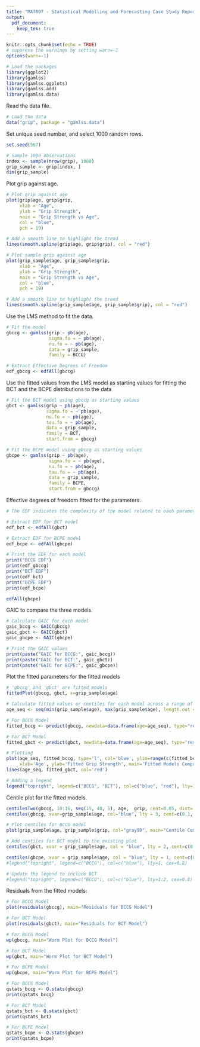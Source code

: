 ```yaml
---
title: "MA7007 - Statistical Modelling and Forecasting Case Study Report 2023-2024"
output:
  pdf_document:
    keep_tex: true
---
```



```r
knitr::opts_chunk$set(echo = TRUE)
# suppress the warnings by setting warn=-1 
options(warn=-1)
```

```r
# Load the packages
library(ggplot2)
library(gamlss)
library(gamlss.ggplots)
library(gamlss.add)
library(gamlss.data)
```

Read the data file.

```r
# Load the data
data("grip", package = "gamlss.data")
```

Set unique seed number, and select 1000 random rows.

```r
set.seed(567) 

# Sample 1000 observations
index <- sample(nrow(grip), 1000)
grip_sample <- grip[index, ]
dim(grip_sample)
```

Plot grip against age. 
    
```r
# Plot grip against age
plot(grip$age, grip$grip,
     xlab = "Age",
     ylab = "Grip Strength",
     main = "Grip Strength vs Age",
     col = "blue",
     pch = 19)

# Add a smooth line to highlight the trend
lines(smooth.spline(grip$age, grip$grip), col = "red")

# Plot sample grip against age
plot(grip_sample$age, grip_sample$grip,
     xlab = "Age",
     ylab = "Grip Strength",
     main = "Grip Strength vs Age",
     col = "blue",
     pch = 19)

# Add a smooth line to highlight the trend
lines(smooth.spline(grip_sample$age, grip_sample$grip), col = "red")
```

Use the LMS method to fit the data.

```r
# Fit the model
gbccg <- gamlss(grip ~ pb(age),
                sigma.fo = ~ pb(age),
                nu.fo = ~ pb(age),
                data = grip_sample,
                family = BCCG)

# Extract Effective Degrees of Freedom
edf_gbccg <- edfAll(gbccg)
```

Use the fitted values from the LMS model as starting values for fitting the BCT and the BCPE distributions to the data

```r
# Fit the BCT model using gbccg as starting values
gbct <- gamlss(grip ~ pb(age),
               sigma.fo = ~ pb(age),
               nu.fo = ~ pb(age),
               tau.fo = ~ pb(age),
               data = grip_sample,
               family = BCT,
               start.from = gbccg)

# Fit the BCPE model using gbccg as starting values
gbcpe <- gamlss(grip ~ pb(age),
                sigma.fo = ~ pb(age),
                nu.fo = ~ pb(age),
                tau.fo = ~ pb(age),
                data = grip_sample,
                family = BCPE,
                start.from = gbccg)
```

Effective degrees of freedom fitted for the parameters.

```r
# The EDF indicates the complexity of the model related to each parameter.

# Extract EDF for BCT model
edf_bct <- edfAll(gbct)

# Extract EDF for BCPE model
edf_bcpe <- edfAll(gbcpe)

# Print the EDF for each model
print("BCCG EDF")
print(edf_gbccg)
print("BCT EDF")
print(edf_bct)
print("BCPE EDF")
print(edf_bcpe)
```

```r
edfAll(gbcpe)
```

GAIC to compare the three models.

```r
# Calculate GAIC for each model
gaic_bccg <- GAIC(gbccg)
gaic_gbct <- GAIC(gbct)
gaic_gbcpe <- GAIC(gbcpe)

# Print the GAIC values
print(paste("GAIC for BCCG:", gaic_bccg))
print(paste("GAIC for BCT:", gaic_gbct))
print(paste("GAIC for BCPE:", gaic_gbcpe))
```

Plot the fitted parameters for the fitted models

```r
# 'gbccg' and 'gbct' are fitted models
fittedPlot(gbccg, gbct, x=grip_sample$age)

# Calculate fitted values or centiles for each model across a range of ages
age_seq <- seq(min(grip_sample$age), max(grip_sample$age), length.out = 100)

# For BCCG Model
fitted_bccg <- predict(gbccg, newdata=data.frame(age=age_seq), type="response")

# For BCT Model
fitted_gbct <- predict(gbct, newdata=data.frame(age=age_seq), type="response")

# Plotting
plot(age_seq, fitted_bccg, type='l', col='blue', ylim=range(c(fitted_bccg, fitted_gbct)),
     xlab='Age', ylab='Fitted Grip Strength', main='Fitted Models Comparison')
lines(age_seq, fitted_gbct, col='red')

# Adding a legend
legend("topright", legend=c("BCCG", "BCT"), col=c("blue", "red"), lty=1, cex=0.8)
```

Centile plot for the fitted models.

```r
centilesTwo(gbccg, 10:16, seq(15, 40, 5), age,  grip, cent=0.05, dist=.1, xlab="age", ylab='grip')
centiles(gbccg, xvar=grip_sample$age, col="blue", lty = 3, cent=c(0.1, 0.4, 2,10, 25, 50,75,90,98,99.6, 99.9), ylab="grip", xlab="age")
```

```r
# Plot centiles for BCCG model
plot(grip_sample$age, grip_sample$grip, col="gray90", main="Centile Comparison", xlab="Age", ylab="Grip Strength")

# Add centiles for BCT model to the existing plot
centiles(gbct, xvar = grip_sample$age, col = "blue", lty = 2, cent=c(0.1, 0.4, 2,10, 25, 50,75,90,98,99.6, 99.9), ylab="grip", xlab="age")

centiles(gbcpe, xvar = grip_sample$age, col = "blue", lty = 1, cent=c(0.1, 0.4, 2,10, 25, 50,75,90,98,99.6, 99.9), ylab="grip", xlab="age")
#legend("topright", legend=c("BCCG"), col=c("blue"), lty=1, cex=0.8)

# Update the legend to include BCT
#legend("topright", legend=c("BCCG"), col=c("blue"), lty=1:2, cex=0.8)
```

Residuals from the fitted models:

```r
# For BCCG Model
plot(residuals(gbccg), main="Residuals for BCCG Model")

# For BCT Model
plot(residuals(gbct), main="Residuals for BCT Model")

# For BCCG Model
wp(gbccg, main="Worm Plot for BCCG Model")

# For BCT Model
wp(gbct, main="Worm Plot for BCT Model")

# For BCPE Model
wp(gbcpe, main="Worm Plot for BCPE Model")

# For BCCG Model
qstats_bccg <- Q.stats(gbccg)
print(qstats_bccg)

# For BCT Model
qstats_bct <- Q.stats(gbct)
print(qstats_bct)

# For BCPE Model
qstats_bcpe <- Q.stats(gbcpe)
print(qstats_bcpe)
```
